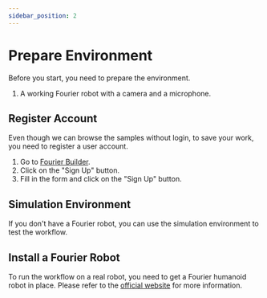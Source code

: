 ```yaml
---
sidebar_position: 2
---
```


# Prepare Environment

Before you start, you need to prepare the environment.

1. A working Fourier robot with a camera and a microphone.

## Register Account

Even though we can browse the samples without login, to save your work, you need to register a user account.

1. Go to [Fourier Builder](https://builder.fourier-studio.com/).
2. Click on the "Sign Up" button.
3. Fill in the form and click on the "Sign Up" button.

## Simulation Environment

If you don't have a Fourier robot, you can use the simulation environment to test the workflow.

## Install a Fourier Robot

To run the workflow on a real robot, you need to get a Fourier humanoid robot in place. Please refer to the [official website](https://fourierintelligence.com/) for more information.